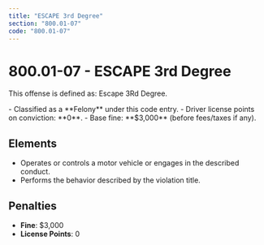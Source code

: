 ```yaml
---
title: "ESCAPE 3rd Degree"
section: "800.01-07"
code: "800.01-07"
---
```





# 800.01-07 - ESCAPE 3rd Degree

This offense is defined as: Escape 3Rd Degree.

<Aside type="danger" title="Charge Type: Felony">
- Classified as a **Felony** under this code entry.
- Driver license points on conviction: **0**.
- Base fine: **$3,000** (before fees/taxes if any).
</Aside>

## Elements
- Operates or controls a motor vehicle or engages in the described conduct.
- Performs the behavior described by the violation title.

## Penalties
- **Fine**: $3,000
- **License Points**: 0
